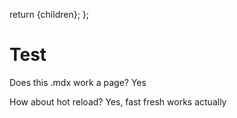   return <PageLayout>{children}</PageLayout>;
};

# Test

Does this .mdx work a page?
Yes

How about hot reload?
Yes, fast fresh works actually
